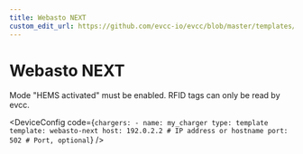 ```yaml
---
title: Webasto NEXT
custom_edit_url: https://github.com/evcc-io/evcc/blob/master/templates/definition/charger/webasto-next.yaml
---
```



# Webasto NEXT

<DeviceFeatures features="rfid,sponsorship" />

Mode "HEMS activated" must be enabled. RFID tags can only be read by evcc.


<DeviceConfig code={`chargers:
    - name: my_charger
      type: template
      template: webasto-next
      host: 192.0.2.2 # IP address or hostname
      port: 502 # Port, optional`}  />

<SponsorshipRequired />

